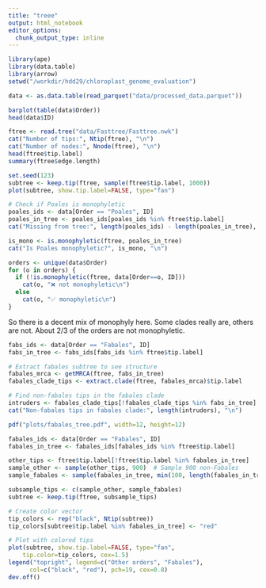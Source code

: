 ```yaml
---
title: "treee"
output: html_notebook
editor_options: 
  chunk_output_type: inline
---
```



```r
library(ape)
library(data.table)
library(arrow)
setwd("/workdir/hdd29/chloroplast_genome_evaluation")
```

```r

data <- as.data.table(read_parquet("data/processed_data.parquet"))

barplot(table(data$Order))
head(data$ID)

```
```r
ftree <- read.tree("data/Fasttree/Fasttree.nwk")
cat("Number of tips:", Ntip(ftree), "\n")
cat("Number of nodes:", Nnode(ftree), "\n")
head(ftree$tip.label)
summary(ftree$edge.length)


```
```r
set.seed(123)
subtree <- keep.tip(ftree, sample(ftree$tip.label, 1000))
plot(subtree, show.tip.label=FALSE, type="fan")
```
```r
# Check if Poales is monophyletic
poales_ids <- data[Order == "Poales", ID]
poales_in_tree <- poales_ids[poales_ids %in% ftree$tip.label]
cat("Missing from tree:", length(poales_ids) - length(poales_in_tree), "\n")

is_mono <- is.monophyletic(ftree, poales_in_tree)
cat("Is Poales monophyletic?", is_mono, "\n")

orders <- unique(data$Order)
for (o in orders) {
  if (!is.monophyletic(ftree, data[Order==o, ID]))
    cat(o, "❌ not monophyletic\n")
  else
    cat(o, "✅ monophyletic\n")
}

```

So there is a decent mix of monophyly here. Some clades really are, others are not. About 2/3 of the orders are not monophyletic. 

```r
fabs_ids <- data[Order == "Fabales", ID]
fabs_in_tree <- fabs_ids[fabs_ids %in% ftree$tip.label]

# Extract fabales subtree to see structure
fabales_mrca <- getMRCA(ftree, fabs_in_tree)
fabales_clade_tips <- extract.clade(ftree, fabales_mrca)$tip.label

# Find non-fabales tips in the fabales clade
intruders <- fabales_clade_tips[!fabales_clade_tips %in% fabs_in_tree]
cat("Non-fabales tips in fabales clade:", length(intruders), "\n")

```

```r
pdf("plots/fabales_tree.pdf", width=12, height=12)

fabales_ids <- data[Order == "Fabales", ID]
fabales_in_tree <- fabales_ids[fabales_ids %in% ftree$tip.label]

other_tips <- ftree$tip.label[!ftree$tip.label %in% fabales_in_tree]
sample_other <- sample(other_tips, 900)  # Sample 900 non-Fabales
sample_fabales <- sample(fabales_in_tree, min(100, length(fabales_in_tree)))  # Up to 100 Fabales

subsample_tips <- c(sample_other, sample_fabales)
subtree <- keep.tip(ftree, subsample_tips)

# Create color vector
tip_colors <- rep("black", Ntip(subtree))
tip_colors[subtree$tip.label %in% fabales_in_tree] <- "red"

# Plot with colored tips
plot(subtree, show.tip.label=FALSE, type="fan", 
    tip.color=tip_colors, cex=1.5)
legend("topright", legend=c("Other orders", "Fabales"), 
      col=c("black", "red"), pch=19, cex=0.8)
dev.off()

```
























